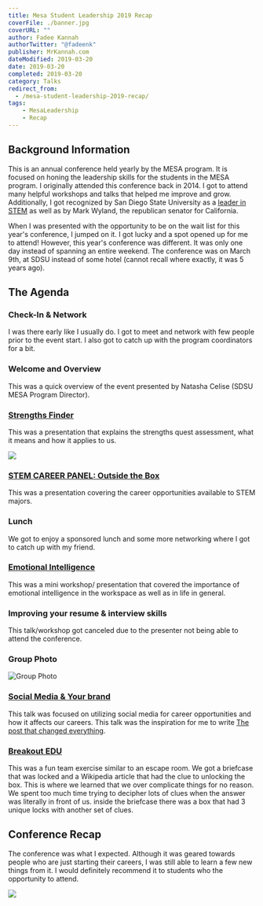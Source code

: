 ---
title: Mesa Student Leadership 2019 Recap
coverFile: ./banner.jpg
coverURL: ""
author: Fadee Kannah
authorTwitter: "@fadeenk"
publisher: MrKannah.com
dateModified: 2019-03-20
date: 2019-03-20
completed: 2019-03-20
category: Talks
redirect_from:
  - /mesa-student-leadership-2019-recap/
tags:
    - MesaLeadership
    - Recap
---

## Background Information
This is an annual conference held yearly by the MESA program. It is focused on honing the leadership skills for the students in the MESA program. I originally attended this conference back in 2014. I got to attend many helpful workshops and talks that helped me improve and grow. Additionally, I got recognized by San Diego State University as a [leader in STEM](http://newscenter.sdsu.edu/sdsu_newscenter/news_story.aspx?sid=75337) as well as by Mark Wyland, the republican senator for California.

When I was presented with the opportunity to be on the wait list for this year's conference, I jumped on it. I got lucky and a spot opened up for me to attend! However, this year's conference was different. It was only one day instead of spanning an entire weekend. The conference was on March 9th, at SDSU instead of some hotel (cannot recall where exactly, it was 5 years ago).

## The Agenda
### Check-In & Network
I was there early like I usually do. I got to meet and network with few people prior to the event start. I also got to catch up with the program coordinators for a bit.

### Welcome and Overview
This was a quick overview of the event presented by Natasha Celise (SDSU MESA Program Director).

### [Strengths Finder](/strengths-finder)
This was a presentation that explains the strengths quest assessment, what it means and how it applies to us. 

![](./talk.jpg)

### [STEM CAREER PANEL: Outside the Box](/outside-the-box)
This was a presentation covering the career opportunities available to STEM majors.

### Lunch
We got to enjoy a sponsored lunch and some more networking where I got to catch up with my friend.

### [Emotional Intelligence](/emotional-intelligence)
This was a mini workshop/ presentation that covered the importance of emotional intelligence in the workspace as well as in life in general.

### Improving your resume & interview skills
This talk/workshop got canceled due to the presenter not being able to attend the conference.

### Group Photo
![Group Photo](./group.jpg)

### [Social Media & Your brand](/social-media-your-brand)
This talk was focused on utilizing social media for career opportunities and how it affects our careers. This talk was the inspiration for me to write [The post that changed everything](/the-post-that-changed-everything).

### [Breakout EDU](https://www.breakoutedu.com/)
This was a fun team exercise similar to an escape room. We got a briefcase that was locked and a Wikipedia article that had the clue to unlocking the box. This is where we learned that we over complicate things for no reason. We spent too much time trying to decipher lots of clues when the answer was literally in front of us. inside the briefcase there was a box that had 3 unique locks with another set of clues.
 
## Conference Recap 
The conference was what I expected. Although it was geared towards people who are just starting their careers, I was still able to learn a few new things from it. I would definitely recommend it to students who the opportunity to attend. 

![](./cert.jpg)
